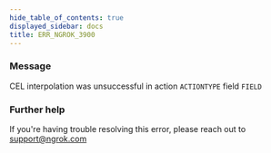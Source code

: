```yaml
---
hide_table_of_contents: true
displayed_sidebar: docs
title: ERR_NGROK_3900
---
```




### Message

CEL interpolation was unsuccessful in action `ACTIONTYPE` field `FIELD`

<ErrorDetails error="err_ngrok_3900" />

### Further help

If you're having trouble resolving this error, please reach out to [support@ngrok.com](mailto:support@ngrok.com?subject=Help%20with%20ERR_NGROK_3900)
